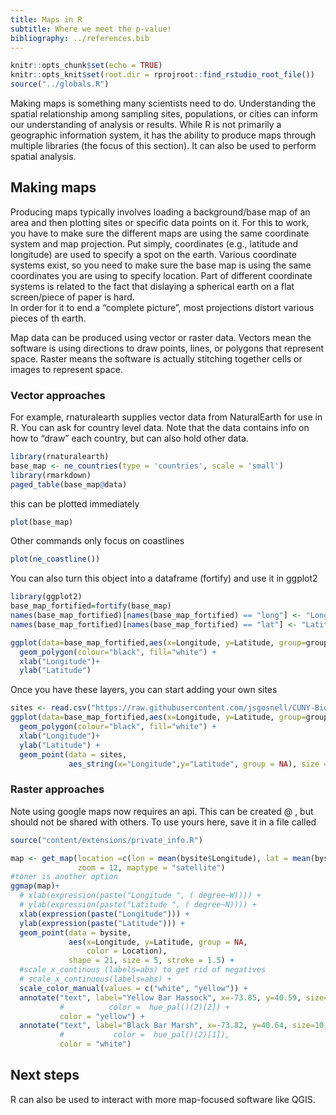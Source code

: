 ```yaml
---
title: Maps in R
subtitle: Where we meet the p-value!
bibliography: ../references.bib
---
```


<!-- COMMENT NOT SHOW IN ANY OUTPUT: Code chunk below sets overall defaults for .qmd file; these inlcude showing output by default and looking for files relative to .Rpoj file, not .qmd file, which makes putting filesin different folders easier  -->

```r
knitr::opts_chunk$set(echo = TRUE)
knitr::opts_knit$set(root.dir = rprojroot::find_rstudio_root_file())
source("../globals.R")
```

Making maps is something many scientists need to do. Understanding the spatial
relationship among sampling sites, populations, or cities can inform our understanding
of analysis or results.  While R is not primarily a geographic information
system, it has the ability to produce maps through multiple libraries (the focus
of this section). It can also be used to perform spatial analysis.

## Making maps

Producing maps typically involves loading a background/base map of an area and then
plotting sites or specific data points on it.  For this to work, you have to make
sure the different maps are using the same coordinate system and map projection.
Put simply, coordinates (e.g., latitude and longitude) are used to specify a spot 
on the earth. Various coordinate systems exist, so you need to make sure the base
map is using the same coordinates you are using to specify location.  Part of 
different coordinate systems is related to the fact that dislaying a spherical 
earth on a flat screen/piece of paper is hard.  
In order for it to end a "complete picture", most projections distort various
pieces of th earth. 

Map data can be produced using vector or raster data. Vectors mean the software is
using directions to draw points, lines, or polygons that represent space.  Raster
means the software is actually stitching together cells or images to represent space.

### Vector approaches

For example, rnaturalearth supplies vector data from NaturalEarth for use in R.
You can ask for country level data. Note that the data contains info on how to
"draw" each 
country, but can also hold other data.

```r
library(rnaturalearth)
base_map <- ne_countries(type = 'countries', scale = 'small')
library(rmarkdown)
paged_table(base_map@data)
```

this can be plotted immediately

```r
plot(base_map)
```

Other commands only focus on coastlines

```r
plot(ne_coastline())
```

You can also turn this object into a dataframe (fortify) and use it in ggplot2

```r
library(ggplot2)
base_map_fortified=fortify(base_map)
names(base_map_fortified)[names(base_map_fortified) == "long"] <- "Longitude"
names(base_map_fortified)[names(base_map_fortified) == "lat"] <- "Latitude"

ggplot(data=base_map_fortified,aes(x=Longitude, y=Latitude, group=group)) +
  geom_polygon(colour="black", fill="white") +
  xlab("Longitude")+
  ylab("Latitude") 

```

Once you have these layers, you can start adding your own sites

```r
sites <- read.csv("https://raw.githubusercontent.com/jsgosnell/CUNY-BioStats/master/datasets/SurveySiteCoordinates.csv", strip.white = T, stringsAsFactors = T)
ggplot(data=base_map_fortified,aes(x=Longitude, y=Latitude, group=group)) +
  geom_polygon(colour="black", fill="white") +
  xlab("Longitude")+
  ylab("Latitude") +
  geom_point(data = sites, 
             aes_string(x="Longitude",y="Latitude", group = NA), size = 10)
```


### Raster approaches

Note using google maps now requires an api.  This can be created @ , but should
not be shared with others.  To use yours here, save it in a file called

```r
source("content/extensions/private_info.R")
```

```r

map <- get_map(location =c(lon = mean(bysite$Longitude), lat = mean(bysite$Latitude)),
               zoom = 12, maptype = "satellite")
#toner is another option
ggmap(map)+ 
  # xlab(expression(paste("Longitude ", ( degree~W)))) +
  # ylab(expression(paste("Latitude ", ( degree~N)))) +
  xlab(expression(paste("Longitude"))) +
  ylab(expression(paste("Latitude"))) +
  geom_point(data = bysite, 
             aes(x=Longitude, y=Latitude, group = NA, 
                 color = Location), 
             shape = 21, size = 5, stroke = 1.5) +
  #scale_x_continous (labels=abs) to get rid of negatives
  # scale_x_continuous(labels=abs) +
  scale_color_manual(values = c("white", "yellow")) +
  annotate("text", label="Yellow Bar Hassock", x=-73.85, y=40.59, size=10, 
           #          color =  hue_pal()(2)[2]) +
           color = "yellow") +
  annotate("text", label="Black Bar Marsh", x=-73.82, y=40.64, size=10, 
           #           color =  hue_pal()(2)[1]),
           color = "white") 
```


## Next steps

R can also be  used to interact with more map-focused software like QGIS.



